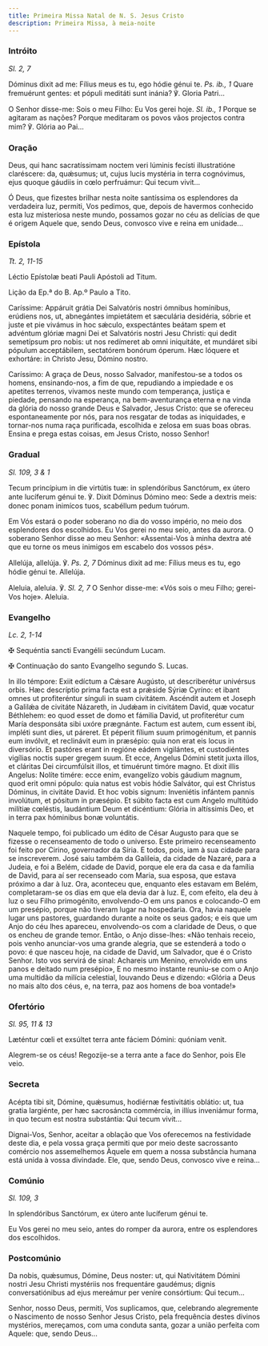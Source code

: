 ```yaml
---
title: Primeira Missa Natal de N. S. Jesus Cristo
description: Primeira Missa, à meia-noite
---
```


### Intróito

<em>Sl. 2, 7</em>

<div class="side-by-side not-content">

Dóminus dixit ad me: Fílius meus es tu, ego hódie génui te. <em>Ps. ib., 1</em> Quare fremuérunt gentes: et pópuli meditáti sunt inánia? ℣. Gloria Patri...

O Senhor disse-me: Sois o meu Filho: Eu Vos gerei hoje. <em>Sl. ib., 1</em> Porque se agitaram as nações? Porque meditaram os povos vãos projectos contra mim? ℣. Glória ao Pai...

</div>

### Oração

<div class="side-by-side not-content">

Deus, qui hanc sacratíssimam noctem veri lúminis fecísti illustratióne claréscere: da, quǽsumus; ut, cujus lucis mystéria in terra cognóvimus, ejus quoque gáudiis in cœlo perfruámur: Qui tecum vivit...

Ó Deus, que fizestes brilhar nesta noite santíssima os esplendores da verdadeira luz, permiti, Vos pedimos, que, depois de havermos conhecido esta luz misteriosa neste mundo, possamos gozar no céu as delícias de que é origem Aquele que, sendo Deus, convosco vive e reina em unidade...

</div>

### Epístola

<em>Tt. 2, 11-15</em>

<div class="side-by-side not-content">

Léctio Epístolæ beati Pauli Apóstoli ad Titum.

Lição da Ep.ª do B. Ap.º Paulo a Tito.

Caríssime: Appáruit grátia Dei Salvatóris nostri ómnibus homínibus, erúdiens nos, ut, abnegántes impietátem et sæculária desidéria, sóbrie et juste et pie vivámus in hoc sǽculo, exspectántes beátam spem et advéntum glóriæ magni Dei et Salvatóris nostri Jesu Christi: qui dedit semetípsum pro nobis: ut nos redímeret ab omni iniquitáte, et mundáret sibi pópulum acceptábilem, sectatórem bonórum óperum. Hæc lóquere et exhortáre: in Christo Jesu, Dómino nostro.

Caríssimo: A graça de Deus, nosso Salvador, manifestou-se a todos os homens, ensinando-nos, a fim de que, repudiando a impiedade e os apetites terrenos, vivamos neste mundo com temperança, justiça e piedade, pensando na esperança, na bem-aventurança eterna e na vinda da glória do nosso grande Deus e Salvador, Jesus Cristo: que se ofereceu espontaneamente por nós, para nos resgatar de todas as iniquidades, e tornar-nos numa raça purificada, escolhida e zelosa em suas boas obras. Ensina e prega estas coisas, em Jesus Cristo, nosso Senhor!

</div>

### Gradual

<em>Sl. 109, 3 & 1</em>

<div class="side-by-side not-content">

Tecum princípium in die virtútis tuæ: in splendóribus Sanctórum, ex útero ante lucíferum génui te. ℣. Dixit Dóminus Dómino meo: Sede a dextris meis: donec ponam inimícos tuos, scabéllum pedum tuórum.

Em Vós estará o poder soberano no dia do vosso império, no meio dos esplendores dos escolhidos. Eu Vos gerei no meu seio, antes da aurora. O soberano Senhor disse ao meu Senhor: «Assentai-Vos à minha dextra até que eu torne os meus inimigos em escabelo dos vossos pés».

Allelúja, allelúja. ℣. <em>Ps. 2, 7</em> Dóminus dixit ad me: Fílius meus es tu, ego hódie génui te. Allelúja.

Aleluia, aleluia. ℣. <em>Sl. 2, 7</em> O Senhor disse-me: «Vós sois o meu Filho; gerei-Vos hoje». Aleluia.

</div>

### Evangelho

<em>Lc. 2, 1-14</em>

<div class="side-by-side not-content">

<span class="cross text-red-500">✠</span> Sequéntia sancti Evangélii secúndum Lucam.

<span class="cross text-red-500">✠</span> Continuação do santo Evangelho segundo S. Lucas.

In illo témpore: Exiit edíctum a Cǽsare Augústo, ut describerétur univérsus orbis. Hæc descríptio prima facta est a prǽside Sýriæ Cyríno: et ibant omnes ut profiteréntur sínguli in suam civitátem. Ascéndit autem et Joseph a Galilǽa de civitáte Názareth, in Judǽam in civitátem David, quæ vocatur Béthlehem: eo quod esset de domo et fámilia David, ut profiterétur cum María desponsáta sibi uxóre prægnánte. Factum est autem, cum essent ibi, impléti sunt dies, ut páreret. Et péperit fílium suum primogénitum, et pannis eum invólvit, et reclinávit eum in præsépio: quia non erat eis locus in diversório. Et pastóres erant in regióne eádem vigilántes, et custodiéntes vigílias noctis super gregem suum. Et ecce, Angelus Dómini stetit juxta illos, et cláritas Dei circumfúlsit illos, et timuérunt timóre magno. Et dixit illis Angelus: Nolíte timére: ecce enim, evangelízo vobis gáudium magnum, quod erit omni pópulo: quia natus est vobis hódie Salvátor, qui est Christus Dóminus, in civitáte David. Et hoc vobis signum: Inveniétis infántem pannis involútum, et pósitum in præsépio. Et súbito facta est cum Angelo multitúdo milítiæ cœléstis, laudántium Deum et dicéntium: Glória in altíssimis Deo, et in terra pax hóminibus bonæ voluntátis.

Naquele tempo, foi publicado um édito de César Augusto para que se fizesse o recenseamento de todo o universo. Este primeiro recenseamento foi feito por Cirino, governador da Síria. E todos, pois, iam à sua cidade para se inscreverem. José saiu também da Galileia, da cidade de Nazaré, para a Judeia, e foi a Belém, cidade de David, porque ele era da casa e da família de David, para aí ser recenseado com Maria, sua esposa, que estava próximo a dar à luz. Ora, aconteceu que, enquanto eles estavam em Belém, completaram-se os dias em que ela devia dar à luz. E, com efeito, ela deu à luz o seu Filho primogénito, envolvendo-O em uns panos e colocando-O em um presépio, porque não tiveram lugar na hospedaria. Ora, havia naquele lugar uns pastores, guardando durante a noite os seus gados; e eis que um Anjo do céu lhes apareceu, envolvendo-os com a claridade de Deus, o que os encheu de grande temor. Então, o Anjo disse-lhes: «Não tenhais receio, pois venho anunciar-vos uma grande alegria, que se estenderá a todo o povo: é que nasceu hoje, na cidade de David, um Salvador, que é o Cristo Senhor. Isto vos servirá de sinal: Achareis um Menino, envolvido em uns panos e deitado num presépio», E no mesmo instante reuniu-se com o Anjo uma multidão da milícia celestial, louvando Deus e dizendo: «Glória a Deus no mais alto dos céus, e, na terra, paz aos homens de boa vontade!»

</div>

### Ofertório

<em>Sl. 95, 11 & 13</em>

<div class="side-by-side not-content">

Læténtur cœli et exsúltet terra ante fáciem Dómini: quóniam venit.

Alegrem-se os céus! Regozije-se a terra ante a face do Senhor, pois Ele veio.

</div>

### Secreta

<div class="side-by-side not-content">

Acépta tibi sit, Dómine, quǽsumus, hodiérnæ festivitátis oblátio: ut, tua gratia largiénte, per hæc sacrosáncta commércia, in illíus inveniámur forma, in quo tecum est nostra substántia: Qui tecum vivit...

Dignai-Vos, Senhor, aceitar a oblação que Vos oferecemos na festividade deste dia, e pela vossa graça permiti que por meio deste sacrossanto comércio nos assemelhemos Àquele em quem a nossa substância humana está unida à vossa divindade. Ele, que, sendo Deus, convosco vive e reina...

</div>

### Comúnio

<em>Sl. 109, 3</em>

<div class="side-by-side not-content">

In splendóribus Sanctórum, ex útero ante lucíferum génui te.

Eu Vos gerei no meu seio, antes do romper da aurora, entre os esplendores dos escolhidos.

</div>

### Postcomúnio

<div class="side-by-side not-content">

Da nobis, quǽsumus, Dómine, Deus noster: ut, qui Nativitátem Dómini nostri Jesu Christi mystériis nos frequentáre gaudémus; dignis conversatiónibus ad ejus mereámur per veníre consórtium: Qui tecum...

Senhor, nosso Deus, permiti, Vos suplicamos, que, celebrando alegremente o Nascimento de nosso Senhor Jesus Cristo, pela frequência destes divinos mystérios, mereçamos, com uma conduta santa, gozar a união perfeita com Aquele: que, sendo Deus...

</div>
